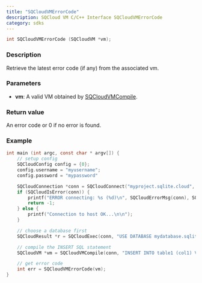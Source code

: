 ```yaml
---
title: "SQCloudVMErrorCode"
description: SQCloud VM C/C++ Interface SQCloudVMErrorCode
category: sdks
---
```


```c
int SQCloudVMErrorCode (SQCloudVM *vm);
```

### Description
Retrieve the latest error code (if any) from the associated vm.


### Parameters
* **vm**: A valid VM obtained by [SQCloudVMCompile](/docs/sdk/c/sqcloudvmcompile).


### Return value
An error code or 0 if no error is found.

### Example
```c
int main (int argc, const char * argv[]) {
    // setup config
    SQCloudConfig config = {0};
    config.username = "myusername";
    config.password = "mypassword"

    SQCloudConnection *conn = SQCloudConnect("myproject.sqlite.cloud", SQCLOUD_DEFAULT_PORT, &config);
    if (SQCloudIsError(conn)) {
        printf("ERROR connecting: %s (%d)\n", SQCloudErrorMsg(conn), SQCloudErrorCode(conn));
        return -1;
    } else {
        printf("Connection to host OK...\n\n");
    }

    // choose a database first
    SQCloudResult *r = SQCloudExec(conn, "USE DATABASE mydatabase.sqlite;");

    // compile the INSERT SQL statement
    SQCloudVM *vm = SQCloudVMCompile(conn, "INSERT INTO table1 (col1) VALUES ('Hello World');", -1, NULL);

    // get error code
    int err = SQCloudVMErrorCode(vm);
}
```